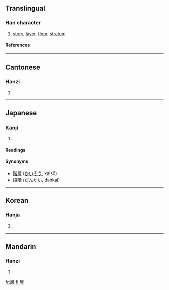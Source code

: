 {{see|层}}<!-- may be replaced by zh-forms -->

==Translingual==
===Han character===
{{Han char|rn=44|rad=尸|as=12|sn=15|four=7726<sub>6</sub>|canj=尸金田日 (SCWA)}}
# [[story]], [[layer]], [[floor]], [[stratum]]
====References====
{{Han ref|kx=0303.400|dkj=07798|dj=0601.340|hdz=20981.030|uh=5C64|ud=23652|bh=BC68|bd=48232}}
----

==Cantonese==
===Hanzi===
{{yue-hanzi|jyut=|y=[[chang4]]}}
# {{defn|Cantonese}}
----
==Japanese==
===Kanji===
{{ja-kanji|grade=|rs=尸12}}
# {{defn|Japanese}}
====Readings====
{{ja-readings|on=[[そう]] (sō)|kun=[[かさなる]] (kasanaru), [[かさ]] (kasa)}}

====Synonyms====
*[[階層]] ([[かいそう]], kaisō)
*[[段階]] ([[だんかい]], dankai)
----

==Korean==
===Hanja===
{{ko-hanja|hangeul=층|rv=cheung|mr=ch'ŭng}}
# {{defn|Korean}}
----
==Mandarin==
===Hanzi===
{{cmn-hanzi|sim=层|pin=[[céng]] ([[ceng2]])|wg=[[ts'eng2|ts'eng<sup>2</sup>]]}}
# {{defn|Mandarin}}

[[fr:層]]
[[fi:層]]